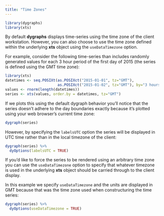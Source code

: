 ```yaml
---
title: "Time Zones"
---
```


```r
library(dygraphs)
library(xts)
```

By default **dygraphs** displays time-series using the time zone of the client workstation. However, you can also choose to use the time zone defined within the underlying **xts** object using the `useDataTimezone` option.

For example, consider the following time-series than includes randomly generated values for each 3 hour period of the first day of 2015 (the series is defined using the GMT time zone):

```r
library(xts)
datetimes <- seq.POSIXt(as.POSIXct("2015-01-01", tz="GMT"),
                        as.POSIXct("2015-01-02", tz="GMT"), by="3 hours")
values <- rnorm(length(datetimes))
series <- xts(values, order.by = datetimes, tz="GMT")
```

If we plots this using the default dygraph behavior you'll notice that the series doesn't adhere to the day boundaries exactly because it's plotted using your web browser's current time zone:

```r
dygraph(series)
```

However, by specifying the `labelsUTC` option the series will be displayed in UTC time rather than in the local timezone of the client:

```r
dygraph(series) %>% 
  dyOptions(labelsUTC = TRUE)
```

If you'd like to force the series to be rendered using an arbitrary time zone you can use the `useDataTimezone` option to specify that whatever timezone is used in the underlying **xts** object should be carried through to the client display. 

In this example we specify `useDataTimezone` and the units are displayed in GMT because that was the time zone used when constructuring the time series:

```r
dygraph(series) %>% 
  dyOptions(useDataTimezone = TRUE)
```



